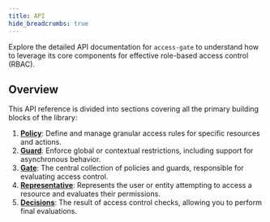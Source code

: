 ```yaml
---
title: API
hide_breadcrumbs: true
---
```


Explore the detailed API documentation for `access-gate` to understand how to leverage its core components for effective role-based access control (RBAC).

## Overview

This API reference is divided into sections covering all the primary building blocks of the library:

1. **[Policy](./policy)**: Define and manage granular access rules for specific resources and actions.
2. **[Guard](./guard)**: Enforce global or contextual restrictions, including support for asynchronous behavior.
3. **[Gate](./gate)**: The central collection of policies and guards, responsible for evaluating access control.
4. **[Representative](./representative)**: Represents the user or entity attempting to access a resource and evaluates their permissions.
5. **[Decisions](./decision)**: The result of access control checks, allowing you to perform final evaluations.
